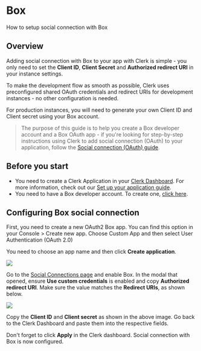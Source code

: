 # Box

How to setup social connection with Box

## Overview

Adding social connection with Box to your app with Clerk is simple - you only need to set the **Client ID**, **Client Secret** and **Authorized redirect URI** in your instance settings.

To make the development flow as smooth as possible, Clerk uses  preconfigured shared OAuth credentials and redirect URIs for development instances - no other configuration is needed.

For production instances, you will need to generate your own Client ID and Client secret using your Box account.

> The purpose of this guide is to help you create a Box developer account and a Box OAuth app - if you're looking for step-by-step instructions using Clerk to add social connection (OAuth) to your application, follow the [Social connection (OAuth) guide](https://clerk.com/docs/authentication/social-connections-oauth).

## Before you start

*   You need to create a Clerk Application in your [Clerk Dashboard](https://dashboard.clerk.dev/). For more information, check out our [Set up your application guide](https://clerk.com/docs/authentication/set-up-your-application).
*   You need to have a Box developer account. To create one, [click here](https://developer.box.com/).

## Configuring Box social connection

First, you need to create a new OAuth2 Box app. You can find this option in  your Console > Create new app. Choose Custom App and then select User Authentication (OAuth 2.0)

You need to choose an app name and then click **Create application**.

![](./box/b35c9fd411af0c222b38b4ae331475b295948e12-1920x821.png)

Go to the [Social Connections page](https://dashboard.clerk.dev/last-active?path=authentication/social) and enable Box. In the modal that opened, ensure **Use custom credentials** is enabled and copy **Authorized redirect URI**. Make sure the value matches the **Redirect URIs**, as shown below.

![](./box/482c77fbef65ec039e500b0fb11367466a6e26a0-1916x820.png)

Copy the **Client ID** and **Client secret** as shown in the above image. Go back to the Clerk Dashboard and paste them into the respective fields.

Don't forget to click **Apply** in the Clerk dashboard. Social connection with Box is now configured.
